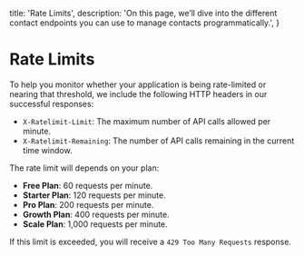   title: 'Rate Limits',
  description:
    'On this page, we’ll dive into the different contact endpoints you can use to manage contacts programmatically.',
}

# Rate Limits

To help you monitor whether your application is being rate-limited or nearing that threshold, we include the following HTTP headers in our successful responses:

- `X-Ratelimit-Limit`: The maximum number of API calls allowed per minute.
- `X-Ratelimit-Remaining`: The number of API calls remaining in the current time window.

The rate limit will depends on your plan:

- **Free Plan**: 60 requests per minute.
- **Starter Plan**: 120 requests per minute.
- **Pro Plan**: 200 requests per minute.
- **Growth Plan**: 400 requests per minute.
- **Scale Plan**: 1,000 requests per minute.


If this limit is exceeded, you will receive a `429 Too Many Requests` response.
